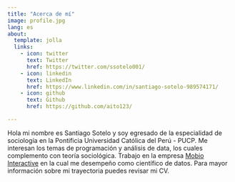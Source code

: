 ---
title: "Acerca de mí"
image: profile.jpg
lang: es
about:
  template: jolla
  links:
    - icon: twitter
      text: Twitter
      href: https://twitter.com/ssotelo001/
    - icon: linkedin
      text: LinkedIn
      href: https://www.linkedin.com/in/santiago-sotelo-989574171/
    - icon: github
      text: Github
      href: https://github.com/aito123/

---

Hola mi nombre es Santiago Sotelo y soy egresado de la especialidad de sociología en la Pontificia Universidad Católica del Perú - PUCP. Me interesan los temas de programación y análisis de data, los cuales complemento con teoría sociológica. Trabajo en la empresa [Mobio Interactive](https://www.mobiointeractive.com/) en la cual me desempeño como científico de datos. Para mayor información sobre mi trayectoria puedes revisar mi CV.
